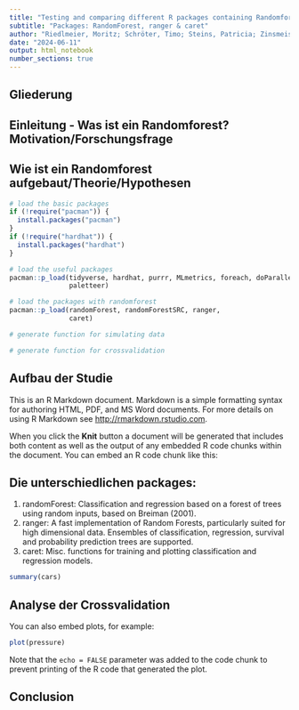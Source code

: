 ```yaml
---
title: "Testing and comparing different R packages containing Randomforest"
subtitle: "Packages: RandomForest, ranger & caret"
author: "Riedlmeier, Moritz; Schröter, Timo; Steins, Patricia; Zinsmeister, Philipp"
date: "2024-06-11"
output: html_notebook
number_sections: true
---
```


## Gliederung

## Einleitung - Was ist ein Randomforest? Motivation/Forschungsfrage

## Wie ist ein Randomforest aufgebaut/Theorie/Hypothesen

```r

# load the basic packages
if (!require("pacman")) {
  install.packages("pacman")
} 
if (!require("hardhat")) {
  install.packages("hardhat")
}

# load the useful packages
pacman::p_load(tidyverse, hardhat, purrr, MLmetrics, foreach, doParallel, tibble,
               paletteer)

# load the packages with randomforest
pacman::p_load(randomForest, randomForestSRC, ranger,
               caret)

# generate function for simulating data

# generate function for crossvalidation

```

## Aufbau der Studie

This is an R Markdown document. Markdown is a simple formatting syntax for authoring HTML, PDF, and MS Word documents. For more details on using R Markdown see <http://rmarkdown.rstudio.com>.

When you click the **Knit** button a document will be generated that includes both content as well as the output of any embedded R code chunks within the document. You can embed an R code chunk like this:

## Die unterschiedlichen packages:
1. randomForest:
Classification and regression based on a forest of trees using random inputs, based on Breiman (2001).
2. ranger:
A fast implementation of Random Forests, particularly suited for high dimensional data. Ensembles of classification, regression, survival and probability prediction trees are supported. 
3. caret:
Misc. functions for training and plotting classification and regression models.


```r
summary(cars)
```

## Analyse der Crossvalidation

You can also embed plots, for example:

```r
plot(pressure)
```

Note that the `echo = FALSE` parameter was added to the code chunk to prevent printing of the R code that generated the plot.

## Conclusion
